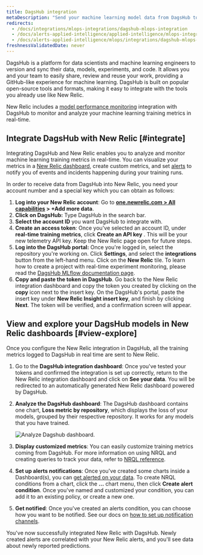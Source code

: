 ```yaml
---
title: DagsHub integration
metaDescription: "Send your machine learning model data from DagsHub to New Relic to understand your model's performance."
redirects:
  - /docs/integrations/mlops-integrations/dagshub-mlops-integration
  - /docs/alerts-applied-intelligence/applied-intelligence/mlops-integrations/dagshub-mlops-integration
  - /docs/alerts-applied-intelligence/mlops/integrations/dagshub-mlops-integration
freshnessValidatedDate: never
---
```



DagsHub is a platform for data scientists and machine learning engineers to version and sync their data, models, experiments, and code. It allows you and your team to easily share, review and reuse your work, providing a GitHub-like experience for machine learning. DagsHub is built on popular open-source tools and formats, making it easy to integrate with the tools you already use like New Relic.

New Relic includes a [model performance monitoring](/docs/alerts-applied-intelligence/mlops/get-started/intro-mlops/) integration with DagsHub to monitor and analyze your machine learning training metrics in real-time.

## Integrate DagsHub with New Relic [#integrate]

Integrating DagsHub and New Relic enables you to analyze and monitor machine learning training metrics in real-time. You can visualize your metrics in a [New Relic dashboard](/docs/query-your-data/explore-query-data/dashboards/introduction-dashboards/), create custom metrics, and set [alerts](/docs/alerts-applied-intelligence/new-relic-alerts/learn-alerts/introduction-alerts/) to notify you of events and incidents happening during your training runs.

In order to receive data from DagsHub into New Relic, you need your account number and a special key which you can obtain as follows:

1. <DNT>**Log into your New Relic account**</DNT>: Go to <DNT>**[one.newrelic.com > All capabilities](https://one.newrelic.com/all-capabilities) > +Add more data**</DNT>.
2. <DNT>**Click on DagsHub:**</DNT> Type DagsHub in the search bar.
3. <DNT>**Select the account ID**</DNT> you want DagsHub to integrate with.
4. <DNT>**Create an access token**</DNT>: Once you've selected an account ID, under <DNT>**real-time training metrics**</DNT>, click <DNT>**Create an API key**</DNT> . This will be your new telemetry API key. Keep the New Relic page open for future steps.
5. <DNT>**Log into the DagsHub portal:**</DNT> Once you're logged in, select the repository you're working on. Click <DNT>**Settings**</DNT>, and select the <DNT>**integrations**</DNT> button from the left-hand menu. Click on the <DNT>**New Relic**</DNT> tile. To learn how to create a project with real-time experiment monitoring, please read the [DagsHub MLflow documentation page](https://dagshub.com/docs/integration_guide/mlflow_tracking/).
6. <DNT>**Copy and paste the token in DagsHub**</DNT>. Go back to the New Relic integration dashboard and copy the token you created by clicking on the <DNT>**copy**</DNT> icon next to the insert key. On the DagsHub's portal, paste the insert key under <DNT>**New Relic Insight insert key**</DNT>, and finish by clicking <DNT>**Next**</DNT>. The token will be verified, and a confirmation screen will appear.

<InstallFeedback />

## View and explore your DagsHub models in New Relic dashboards [#view-explore]

Once you configure the New Relic integration in DagsHub, all the training metrics logged to DagsHub in real time are sent to New Relic.

1. Go to the <DNT>**DagsHub integration dashboard**</DNT>: Once you've tested your tokens and confirmed the integration is set up correctly, return to the New Relic integration dashboard and click on <DNT>**See your data**</DNT>. You will be redirected to an automatically generated New Relic dashboard powered by DagsHub.
2. <DNT>**Analyze the DagsHub dashboard**</DNT>: The DagsHub dashboard contains one chart, <DNT>**Loss metric by repository**</DNT>, which displays the loss of your models, grouped by their respective repository. It works for any models that you have trained.

    <img
      title="Analyze Dagshub dashboard"
      alt="Analyze Dagshub dashboard."
      src={modelperformancemonitoringDasgshubDashboard}
    />

3. <DNT>**Display customized metrics**</DNT>: You can easily customize training metrics coming from DagsHub. For more information on using NRQL and creating queries to track your data, refer to [NRQL reference](/docs/query-your-data/nrql-new-relic-query-language/get-started/nrql-syntax-clauses-functions/).
4. <DNT>**Set up alerts notifications**</DNT>: Once you've created some charts inside a Dashboard(s), you can [get alerted on your data](/docs/alerts-applied-intelligence/new-relic-alerts/alert-policies/create-edit-or-find-alert-policy/). To create NRQL <InlinePopover type="alerts" /> conditions from a chart, click the <DNT>**...**</DNT> chart menu, then click <DNT>**Create alert condition**</DNT>. Once you've named and customized your condition, you can add it to an existing policy, or create a new one.
5. <DNT>**Get notified**</DNT>: Once you've created an alerts condition, you can choose how you want to be notified. See our docs on [how to set up notification channels](/docs/alerts-applied-intelligence/new-relic-alerts/alert-notifications/notification-channels-control-where-send-alerts/).

You've now successfully integrated New Relic with DagsHub. Newly created alerts are correlated with your New Relic alerts, and you'll see data about newly reported predictions.
